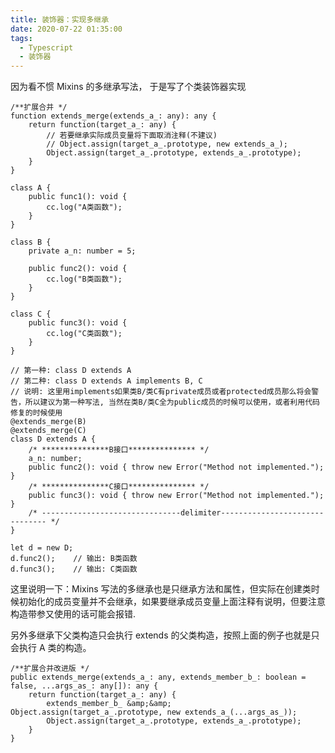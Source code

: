 ```yaml
---
title: 装饰器：实现多继承
date: 2020-07-22 01:35:00
tags:
  - Typescript
  - 装饰器
---
```


因为看不惯 Mixins 的多继承写法， 于是写了个类装饰器实现

```auto
/**扩展合并 */
function extends_merge(extends_a_: any): any {
    return function(target_a_: any) {
        // 若要继承实际成员变量将下面取消注释(不建议)
        // Object.assign(target_a_.prototype, new extends_a_);
        Object.assign(target_a_.prototype, extends_a_.prototype);
    }
}

class A {
    public func1(): void {
        cc.log("A类函数");
    }
}

class B {
    private a_n: number = 5;

    public func2(): void {
        cc.log("B类函数");
    }
}

class C {
    public func3(): void {
        cc.log("C类函数");
    }
}

// 第一种: class D extends A
// 第二种: class D extends A implements B, C
// 说明: 这里用implements如果类B/类C有private成员或者protected成员那么将会警告，所以建议为第一种写法, 当然在类B/类C全为public成员的时候可以使用，或者利用代码修复的时候使用
@extends_merge(B)
@extends_merge(C)
class D extends A {
    /* ***************B接口*************** */
    a_n: number;
    public func2(): void { throw new Error("Method not implemented."); }
    /* ***************C接口*************** */
    public func3(): void { throw new Error("Method not implemented."); }
    /* -------------------------------delimiter------------------------------- */
}

let d = new D;
d.func2();    // 输出: B类函数
d.func3();    // 输出: C类函数
```

这里说明一下：Mixins 写法的多继承也是只继承方法和属性，但实际在创建类时候初始化的成员变量并不会继承，如果要继承成员变量上面注释有说明，但要注意构造带参又使用的话可能会报错.

另外多继承下父类构造只会执行 extends 的父类构造，按照上面的例子也就是只会执行 A 类的构造。

```auto
/**扩展合并改进版 */
public extends_merge(extends_a_: any, extends_member_b_: boolean = false, ...args_as_: any[]): any {
    return function(target_a_: any) {
        extends_member_b_ &amp;&amp; Object.assign(target_a_.prototype, new extends_a_(...args_as_));
        Object.assign(target_a_.prototype, extends_a_.prototype);
    }
}
```
